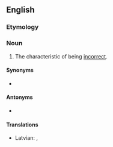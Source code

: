 ==English==

===Etymology===
{{suffix|incorrect|ness|lang=en}}

===Noun===
{{en-noun|~|es}}

# The characteristic of being [[incorrect]].

====Synonyms====
* {{l|en|wrongness}}

====Antonyms====
* {{l|en|correctness}}

====Translations====
{{trans-top|the condiction of being incorrect}}
* Latvian: {{t|lv|nepareizība|f}}, {{t|lv|nepareizums|m}}
{{trans-mid}}
{{trans-bottom}}